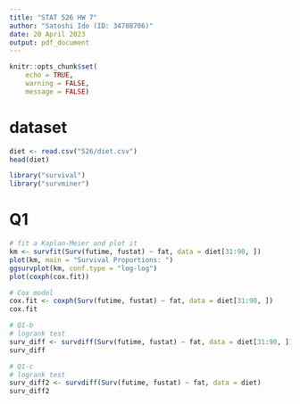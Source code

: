 ```yaml
---
title: "STAT 526 HW 7"
author: "Satoshi Ido (ID: 34788706)"
date: 20 April 2023
output: pdf_document
---
```


```r
knitr::opts_chunk$set(
    echo = TRUE,
    warning = FALSE,
    message = FALSE)
```

# dataset
```r
diet <- read.csv("526/diet.csv")
head(diet)
```

```r
library("survival")
library("survminer")
```

# Q1
```r
# fit a Kaplan-Meier and plot it
km <- survfit(Surv(futime, fustat) ~ fat, data = diet[31:90, ])
plot(km, main = "Survival Proportions: ")
ggsurvplot(km, conf.type = "log-log")
plot(coxph(cox.fit))

# Cox model
cox.fit <- coxph(Surv(futime, fustat) ~ fat, data = diet[31:90, ])
cox.fit

# Q1-b
# logrank test
surv_diff <- survdiff(Surv(futime, fustat) ~ fat, data = diet[31:90, ])
surv_diff

# Q1-c
# logrank test
surv_diff2 <- survdiff(Surv(futime, fustat) ~ fat, data = diet)
surv_diff2

```

